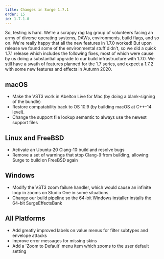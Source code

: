 ```yaml
---
title: Changes in Surge 1.7.1
order: 15
id: 1.7.1.0
---
```


So, testing is hard. We're a scrappy rag tag group of volunteers facing an army of
diverse operating systems, DAWs, environments, build flags, and so on. We're really happy
that all the new features in 1.7.0 worked! But upon release we found some of the environmental
stuff didn't, so we did a quick 1.7.1 release which includes the following fixes,
most of which were cause by us doing a substantial upgrade to our build infrastructure with
1.7.0. We still have a swath of features planned for the 1.7 series, and expect a 1.7.2 with
some new features and effects in Autumn 2020.

## macOS

-   Make the VST3 work in Abelton Live for Mac (by doing a blank-signing of the bundle)
-   Restore compatability back to OS 10.9 (by building macOS at C++-14 level).
-   Change the support file lookup semantic to always use the newest support files

## Linux and FreeBSD

-   Activate an Ubuntu-20 Clang-10 build and resolve bugs
-   Remove a set of warnings that stop Clang-9 from building, allowing Surge to build on FreeBSD again

## Windows

-   Modify the VST3 zoom failure handler, which would cause an infinite loop in zooms on Studio One in some situations.
-   Change our build pipeline so the 64-bit Windows installer installs the 64-bit SurgeEffectsBank

## All Platforms

-   Add greatly improved labels on value menus for filter subtypes and envelope attacks
-   Improve error messages for missing skins
-   Add a 'Zoom to Default' menu item which zooms to the user default setting
